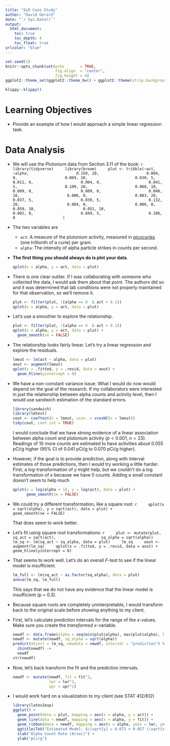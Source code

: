 ```yaml
---
title: "SLR Case Study"
author: "David Gerard"
date: "`r Sys.Date()`"
output:  
  html_document:
    toc: true
    toc_depth: 4
    toc_float: true
urlcolor: "blue"
---
```


```r
set.seed(1)
knitr::opts_chunk$set(echo       = TRUE, 
                      fig.align  = "center",
                      fig.height = 4)
ggplot2::theme_set(ggplot2::theme_bw() + ggplot2::theme(strip.background = ggplot2::element_rect(fill = "white")))
```

```r
klippy::klippy()
```

# Learning Objectives

- Provide an example of how I would approach a simple linear regression task.

# Data Analysis

- We will use the Plutonium data from Section 3.11 of the book:
    ```r
    library(tidyverse)
    library(broom)
    plut <- tribble(~act, ~alpha,
                    0.150, 20,
                    0.004, 0,
                    0.069, 10,
                    0.030, 5,
                    0.011, 0,
                    0.004, 0,
                    0.041, 5,
                    0.109, 20,
                    0.068, 10,
                    0.009, 0,
                    0.009, 0,
                    0.048, 10,
                    0.006, 0,
                    0.083, 20,
                    0.037, 5,
                    0.039, 5,
                    0.132, 20,
                    0.004, 0,
                    0.006, 0,
                    0.059, 10,
                    0.051, 10,
                    0.002, 0,
                    0.049, 5,
                    0.106, 0
                    )
    ```
    
- The two variables are
    - `act`: A measure of the plutonium activity, measured in [picocuries](https://en.wikipedia.org/wiki/Curie_(unit)) (one trillionth of a curie) per gram.
    - `alpha`: The intensity of alpha particle strikes in counts per second.
    
- **The first thing you should always do is plot your data**.

    ```r
    qplot(x = alpha, y = act, data = plut)
    ```

- There is one clear outlier. If I was collaborating with someone who collected the data, I would ask them about that point. The authors did so and it was determined that lab conditions were not properly maintained for that observation, so we'll remove it.

    ```r
    plut <- filter(plut, !(alpha == 0  & act > 0.1))
    qplot(x = alpha, y = act, data = plut)
    ```
    
    
- Let's use a smoother to explore the relationship.

    ```r
    plut <- filter(plut, !(alpha == 0  & act > 0.1))
    qplot(x = alpha, y = act, data = plut) +
      geom_smooth(se = FALSE)
    ```

- The relationship looks fairly linear. Let's try a linear regression and explore the residuals.

    ```r
    lmout <- lm(act ~ alpha, data = plut)
    aout <- augment(lmout)
    qplot(x = .fitted, y = .resid, data = aout) +
      geom_hline(yintercept = 0)
    ```

- We have a non-constant variance issue. What I would do now would depend on the goal of the research. If my collaborators were interested in just the relationship between alpha counts and activity level, then I would use sandwich estimation of the standard errors.

    ```r
    library(sandwich)
    library(lmtest)
    cout <- coeftest(x = lmout, vcov. = vcovHC(x = lmout))
    tidy(cout, conf.int = TRUE)
    ```
    
    I would conclude that we have strong evidence of a linear association between alpha count and plutonium activity ($p < 0.001$, $n = 23$). Readings of 10 more counts are estimated to have activities about 0.055 pCi/g higher (95\% CI of 0.041 pCi/g to 0.070 pCi/g higher).

- However, if the goal is to provide prediction, along with interval estimates of those predictions, then I would try working a little harder. First, a log-transformation of $y$ might help, but we couldn't do a log transformation of $x$ because we have 0 counts. Adding a small constant doesn't seem to help much

    ```r
    qplot(x = log(alpha + 1), y = log(act), data = plut) +
          geom_smooth(se = FALSE)
    ```

- We could try a different transformation, like a square root:
    ```r
    qplot(x = sqrt(alpha), y = sqrt(act), data = plut) +
          geom_smooth(se = FALSE)
    ```

    That does seem to work better.

- Let's fit using square root transformations:
    ```r
    plut <- mutate(plut, sq_act = sqrt(act),
                   sq_alpha = sqrt(alpha))
    lm_sq <- lm(sq_act ~ sq_alpha, data = plut)
    lm_sq
    aout <- augment(lm_sq)
    qplot(x = .fitted, y = .resid, data = aout) +
      geom_hline(yintercept = 0)
    ```
    
- That seems to work well. Let's do an overall $F$-test to see if the linear model is insufficient.

    ```r
    lm_full <- lm(sq_act ~ as.factor(sq_alpha), data = plut)
    anova(lm_sq, lm_full)
    ```

    This says that we do not have any evidence that the linear model is insufficient (p = 0.3).
    
- Because square roots are completely uninterpretable, I would transform back to the original scale before showing anything to my client.

- First, let's calculate prediction intervals for the range of the $x$-values. Make sure you create the *transformed* $x$-variable.

    ```r
    newdf <- data.frame(alpha = seq(min(plut$alpha), max(plut$alpha), length.out = 200))
    newdf <- mutate(newdf, sq_alpha = sqrt(alpha))
    predict(object = lm_sq, newdata = newdf, interval = "prediction") %>%
      cbind(newdf) ->
      newdf
    str(newdf)
    ```

- Now, let's back transform the fit and the prediction intervals.

    ```r
    newdf <- mutate(newdf, fit = fit^2,
                    lwr = lwr^2,
                    upr = upr^2)
    ```


- I would work hard on a visualization to my client (see STAT 412/612)

    ```r
    library(latex2exp)
    ggplot() +
      geom_point(data = plut, mapping = aes(x = alpha, y = act)) +
      geom_line(data = newdf, mapping = aes(x = alpha, y = fit)) +
      geom_ribbon(data = newdf, mapping = aes(x = alpha, ymin = lwr, ymax = upr), alpha = 0.2, fill = "blue") +
      ggtitle(TeX("Estimated Model: $\\sqrt{y} = 0.073 + 0.057 \\sqrt{x} + noise$")) +
      xlab("Alpha Count Rate (#/sec)") +
      ylab("pCi/g")
    ```
    

